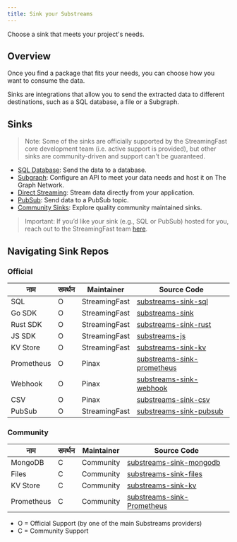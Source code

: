 ```yaml
---
title: Sink your Substreams
---
```


Choose a sink that meets your project's needs.

## Overview

Once you find a package that fits your needs, you can choose how you want to consume the data.

Sinks are integrations that allow you to send the extracted data to different destinations, such as a SQL database, a file or a Subgraph.

## Sinks

> Note: Some of the sinks are officially supported by the StreamingFast core development team (i.e. active support is provided), but other sinks are community-driven and support can't be guaranteed.

- [SQL Database](https://docs.substreams.dev/how-to-guides/sinks/sql-sink): Send the data to a database.
- [Subgraph](./sps/introduction.mdx): Configure an API to meet your data needs and host it on The Graph Network.
- [Direct Streaming](https://docs.substreams.dev/how-to-guides/sinks/stream): Stream data directly from your application.
- [PubSub](https://docs.substreams.dev/how-to-guides/sinks/pubsub): Send data to a PubSub topic.
- [Community Sinks](https://docs.substreams.dev/how-to-guides/sinks/community-sinks): Explore quality community maintained sinks.

> Important: If you’d like your sink (e.g., SQL or PubSub) hosted for you, reach out to the StreamingFast team [here](mailto:sales@streamingfast.io).

## Navigating Sink Repos

### Official

| नाम        | समर्थन | Maintainer    | Source Code                                                                               |
| ---------- | ------ | ------------- | ----------------------------------------------------------------------------------------- |
| SQL        | O      | StreamingFast | [substreams-sink-sql](https://github.com/streamingfast/substreams-sink-sql)               |
| Go SDK     | O      | StreamingFast | [substreams-sink](https://github.com/streamingfast/substreams-sink)                       |
| Rust SDK   | O      | StreamingFast | [substreams-sink-rust](https://github.com/streamingfast/substreams-sink-rust)             |
| JS SDK     | O      | StreamingFast | [substreams-js](https://github.com/substreams-js/substreams-js)                           |
| KV Store   | O      | StreamingFast | [substreams-sink-kv](https://github.com/streamingfast/substreams-sink-kv)                 |
| Prometheus | O      | Pinax         | [substreams-sink-prometheus](https://github.com/pinax-network/substreams-sink-prometheus) |
| Webhook    | O      | Pinax         | [substreams-sink-webhook](https://github.com/pinax-network/substreams-sink-webhook)       |
| CSV        | O      | Pinax         | [substreams-sink-csv](https://github.com/pinax-network/substreams-sink-csv)               |
| PubSub     | O      | StreamingFast | [substreams-sink-pubsub](https://github.com/streamingfast/substreams-sink-pubsub)         |

### Community

| नाम        | समर्थन | Maintainer | Source Code                                                                               |
| ---------- | ------ | ---------- | ----------------------------------------------------------------------------------------- |
| MongoDB    | C      | Community  | [substreams-sink-mongodb](https://github.com/streamingfast/substreams-sink-mongodb)       |
| Files      | C      | Community  | [substreams-sink-files](https://github.com/streamingfast/substreams-sink-files)           |
| KV Store   | C      | Community  | [substreams-sink-kv](https://github.com/streamingfast/substreams-sink-kv)                 |
| Prometheus | C      | Community  | [substreams-sink-Prometheus](https://github.com/pinax-network/substreams-sink-prometheus) |

- O = Official Support (by one of the main Substreams providers)
- C = Community Support
